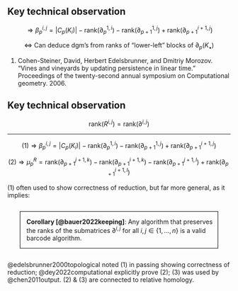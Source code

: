 ## Key technical observation


:::{.fragment style="text-align: center;"}
$$ 
\begin{equation*}
\Rightarrow \beta_p^{i,j} = \lvert C_p(K_i) \rvert - \mathrm{rank}(\partial_p^{1,i}) - \mathrm{rank}(\partial_{p+1 }^{1,j}) + \mathrm{rank}(\partial_{p+1}^{i + 1, j} ) 
\end{equation*}
$$

$\Leftrightarrow$ Can deduce $\mathrm{dgm}$'s from ranks of "lower-left" blocks of $\partial_p(K_\bullet)$

:::

:::{.aside}

1. Cohen-Steiner, David, Herbert Edelsbrunner, and Dmitriy Morozov. "Vines and vineyards by updating persistence in linear time." Proceedings of the twenty-second annual symposium on Computational geometry. 2006.

:::

## Key technical observation

$$ 
\begin{equation}
\mathrm{rank}(R^{i,j}) = \mathrm{rank}(\partial^{i,j})  
\end{equation}
$$
 
<hr>

:::{.fragment}
$$ 
\begin{equation}
(1) \Rightarrow \beta_p^{i,j} = \lvert C_p(K_i) \rvert - \mathrm{rank}(\partial_p^{1,i}) - \mathrm{rank}(\partial_{p+1 }^{1,j}) + \mathrm{rank}(\partial_{p+1}^{i + 1, j} ) 
\end{equation}
$$

:::


:::{.fragment}

$$ 
\begin{equation}
(2) \Rightarrow \mu_p^{R} = \mathrm{rank}(\partial_{p+1}^{j + 1, k})  - \mathrm{rank}(\partial_{p+1}^{i + 1, k})  - \mathrm{rank}(\partial_{p+1}^{j + 1, l}) + \mathrm{rank}(\partial_{p+1}^{i + 1, l})  
\end{equation}
$$

:::

:::{.fragment}

$(1)$ often used to show correctness of reduction, but far more general, as it implies:

:::

:::{.fragment}

<div style="padding-left: 1em; border: 1px solid black; margin: 2em; ">
__Corollary [@bauer2022keeping]__: Any algorithm that preserves the ranks of the submatrices $\partial^{i,j}$ for all $i,j \in \{ 1, \dots, n \}$ is a valid barcode algorithm.
</div>

:::

<!-- <br/> 

:::{.fragment}

$$
	{\color{green} \mu_p^{R}} = 
	{\color{red} \mathrm{rank}}\begin{bmatrix} {\color{blue} \partial_{p+1}^{j + 1, k}} & 0 \\
	0 & {\color{blue} \partial_{p+1}^{i + 1, l} }
	\end{bmatrix}
	- 
	{\color{red} \mathrm{rank}}\begin{bmatrix} {\color{blue} \partial_{p+1}^{i + 1, k}} & 0 \\
	0 & {\color{blue} \partial_{p+1}^{j + 1, l} }
	\end{bmatrix}
$$

::: -->

:::{.aside}

@edelsbrunner2000topological noted (1) in passing showing correctness of reduction; @dey2022computational explicitly prove (2); (3) was used by @chen2011output. (2) & (3) are connected to relative homology.

:::
